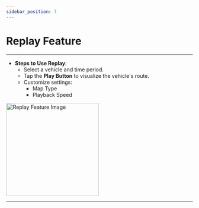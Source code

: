 ```yaml
---
sidebar_position: 7
---
```


# Replay Feature  
---
- **Steps to Use Replay**:  
  - Select a vehicle and time period.  
  - Tap the **Play Button** to visualize the vehicle's route.  
  - Customize settings:  
    - Map Type  
    - Playback Speed  


<img src="/assets/guide-images/Replay.png" alt="Replay Feature Image" width="250" />

---